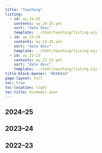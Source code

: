 ```yaml
---
title: "Teaching"
listing:
  - id: ay_24-25
    contents: ay_24-25.yml
    sort: "date desc"
    template: ../html/teaching/listing.ejs
  - id: ay_23-24
    contents: ay_23-24.yml
    sort: "date desc"
    template: ../html/teaching/listing.ejs
  - id: ay_22-23
    contents: ay_22-23.yml
    sort: "date desc"
    template: ../html/teaching/listing.ejs
title-block-banner: "#EE6A24"
page-layout: full
toc: true
toc-location: right
toc-title: Academic year
---
```



## 2024–25

:::{#ay_24-25}
:::

## 2023–24

:::{#ay_23-24}
:::

## 2022–23

:::{#ay_22-23}
:::
